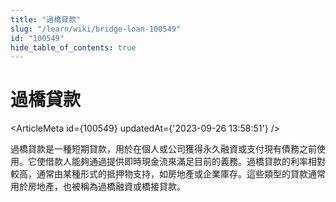 ```yaml
---
title: "過橋貸款"
slug: "/learn/wiki/bridge-loan-100549"
id: "100549"
hide_table_of_contents: true
---
```



# 過橋貸款

<ArticleMeta id={100549} updatedAt={'2023-09-26 13:58:51'} />
<div className='border-solid border-b border-t-0 my-4 border-[var(--ifm-color-gray-300)]' />

過橋貸款是一種短期貸款，用於在個人或公司獲得永久融資或支付現有債務之前使用。它使借款人能夠通過提供即時現金流來滿足目前的義務。過橋貸款的利率相對較高，通常由某種形式的抵押物支持，如房地產或企業庫存。這些類型的貸款通常用於房地產，也被稱為過橋融資或橋接貸款。
